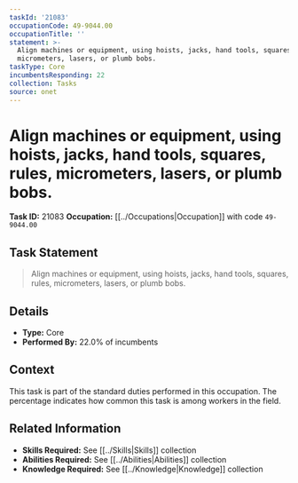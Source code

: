 ```yaml
---
taskId: '21083'
occupationCode: 49-9044.00
occupationTitle: ''
statement: >-
  Align machines or equipment, using hoists, jacks, hand tools, squares, rules,
  micrometers, lasers, or plumb bobs.
taskType: Core
incumbentsResponding: 22
collection: Tasks
source: onet
---
```

# Align machines or equipment, using hoists, jacks, hand tools, squares, rules, micrometers, lasers, or plumb bobs.

**Task ID:** 21083
**Occupation:** [[../Occupations|Occupation]] with code `49-9044.00`

## Task Statement

> Align machines or equipment, using hoists, jacks, hand tools, squares, rules, micrometers, lasers, or plumb bobs.

## Details

- **Type:** Core
- **Performed By:** 22.0% of incumbents

## Context

This task is part of the standard duties performed in this occupation. The percentage indicates how common this task is among workers in the field.

## Related Information

- **Skills Required:** See [[../Skills|Skills]] collection
- **Abilities Required:** See [[../Abilities|Abilities]] collection
- **Knowledge Required:** See [[../Knowledge|Knowledge]] collection
